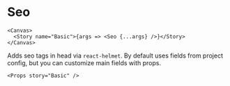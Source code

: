 
<Meta title="Seo" component={Seo} />

# Seo

```
<Canvas>
  <Story name="Basic">{args => <Seo {...args} />}</Story>
</Canvas>
```

Adds seo tags in head via `react-helmet`. By default uses fields from project config, but you can customize main fields with props.

```
<Props story="Basic" />
```
